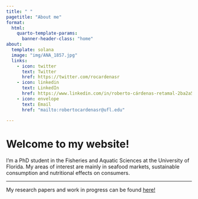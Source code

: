 ---
title: " "
pagetitle: "About me"
format:
  html:
    quarto-template-params:
      banner-header-class: "home"
about:
  template: solana
  image: "img/ANA_1857.jpg"
  links:
    - icon: twitter
      text: Twitter
      href: https://twitter.com/rocardenasr
    - icon: linkedin
      text: LinkedIn
      href: https://www.linkedin.com/in/roberto-cárdenas-retamal-2ba2a5126 
    - icon: envelope
      text: Email
      href: "mailto:robertocardenasr@ufl.edu"  
      
---

::: {#about-block}
:::

# Welcome to my website!

:::{#hero-heading}
:::

I'm a PhD student in the Fisheries and Aquatic Sciences at the University of Florida. My areas of interest are mainly in seafood markets, sustainable consumption and nutritional effects on consumers. 

--- 

My research papers and work in progress can be found [here!](research/index.qmd) 


